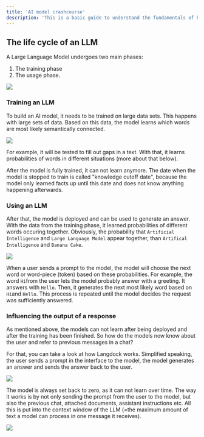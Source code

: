 ```yaml
---
title: 'AI model crashcourse'
description: 'This is a basic guide to understand the fundamentals of how AI models work. It lays the foundation for deeper concepts explained in this guide.'
---
```


## The life cycle of an LLM

A Large Language Model undergoes two main phases: 
1. The training phase
2. The usage phase.

<img src="/images/llm-basics-4.png"/>

### Training an LLM
To build an AI model, it needs to be trained on large data sets. This happens with large sets of data. Based on this data, the model learns which words are most likely semantically connected.

<img src="/images/llm-basics-1.png"/>

For example, it will be tested to fill out gaps in a text. With that, it learns probabilities of words in different situations (more about that below).

After the model is fully trained, it can not learn anymore. The date when the model is stopped to train is called "knowledge cutoff date", because the model only learned facts up until this date and does not know anything happening afterwards.

### Using an LLM
After that, the model is deployed and can be used to generate an answer. With the data from the training phase, it learned probabilities of different words occuring together. Obviously, the probability that `Artificial Intelligence` and `Large Language Model` appear together, than `Artifical Intelligence` and `Banana Cake`.

<img src="/images/llm-basics-2.png"/>

When a user sends a prompt to the model, the model will choose the next word or word-piece (token) based on these probabilities. 
For example, the word `Hi`from the user lets the model probably answer with a greeting. It answers with `Hello`. 
Then, it generates the next most likely word based on `Hi`and `Hello`. This process is repeated until the model decides the request was sufficiently answered.

### Influencing the output of a response
As mentioned above, the models can not learn after being deployed and after the training has been finished. So how do the models now know about the user and refer to previous messages in a chat?

For that, you can take a look at how Langdock works. Simplified speaking, the user sends a prompt in the interface to the model, the model generates an answer and sends the answer back to the user.

<img src="/images/llm-basics-5.png"/>

The model is always set back to zero, as it can not learn over time. The way it works is by not only sending the prompt from the user to the model, but also the previous chat, attached documents, assistant instructions etc. All this is put into the context window of the LLM (=the maximum amount of text a model can process in one message it receives).

<img src="/images/llm-basics-6.png"/>

